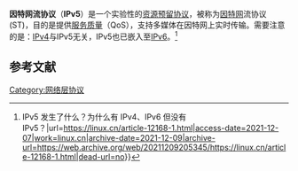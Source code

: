 {{NoteTA|G1=IT}}
{{expand|time=2014-06-26T16:01:05+00:00}}

'''因特网流协议'''（'''IPv5'''）是一个实验性的[[资源预留协议|资源预留协议]]，被称为[[因特网|因特网]]流协议(ST)，目的是提供[[服务质量|服务质量]]（QoS），支持多媒体在因特网上实时传输。需要注意的是：[[IPv4|IPv4]]与IPv5无关，IPv5也已嵌入至[[IPv6|IPv6]]。<ref>{{Cite web|title=观点{{!}}IPv5 发生了什么？为什么有 IPv4、IPv6 但没有 IPv5？|url=https://linux.cn/article-12168-1.html|access-date=2021-12-07|work=linux.cn|archive-date=2021-12-09|archive-url=https://web.archive.org/web/20211209205345/https://linux.cn/article-12168-1.html|dead-url=no}}</ref>

==参考文献==
{{reflist}}

{{网络小作品}}
[[Category:网络层协议|Category:网络层协议]]